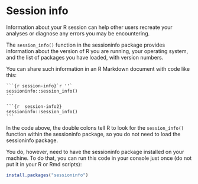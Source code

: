 # Session info

Information about your R session  can help other users recreate your analyses or diagnose any errors you may be encountering.

The `session_info()` function in the sessioninfo package provides information about the version of R you are running, your operating system, and the list of packages you have loaded, with version numbers.

You can share such information in an R Markdown document with code like this:

````
```{r session-info}`r ''`
sessioninfo::session_info()
```
````

    `​``{r  session-info2}
    sessioninfo::session_info()
    ```

In the code above, the double colons tell R to look for the `session_info()` function within the sessioninfo package, so you do not need to load the sessioninfo package. 

You do, however, need to have the sessioninfo package installed on your machine. To do that, you can run this code in your console just once (do not put it in your R or Rmd scripts):

```r
install.packages("sessioninfo")
```


